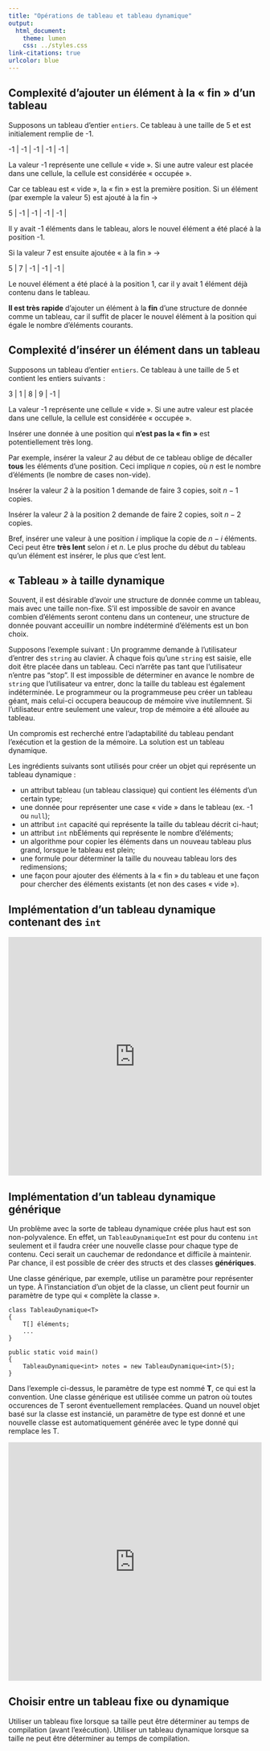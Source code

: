 ```yaml
---
title: "Opérations de tableau et tableau dynamique"
output:
  html_document:
    theme: lumen
    css: ../styles.css
link-citations: true
urlcolor: blue
---
```

## Complexité d'ajouter un élément à la « fin » d'un tableau
Supposons un tableau d'entier `entiers`. Ce tableau à une taille de 5 et est initialement remplie de -1.

| -1 | -1 | -1 | -1 | -1 |

La valeur -1 représente une cellule « vide ». Si une autre valeur est placée dans une cellule, la cellule est considérée « occupée ».

Car ce tableau est « vide », la « fin » est la première position. Si un élément (par exemple la valeur 5) est ajouté à la fin →

| 5 | -1 | -1 | -1 | -1 |

Il y avait -1 éléments dans le tableau, alors le nouvel élément a été placé à la position -1.

Si la valeur 7 est ensuite ajoutée « à la fin » →

| 5 | 7 | -1 | -1 | -1 |

Le nouvel élément a été placé à la position 1, car il y avait 1 élément déjà contenu dans le tableau.

**Il est très rapide** d'ajouter un élément à la **fin** d'une structure de donnée comme un tableau, car il suffit de placer le nouvel élément à la position qui égale le nombre d'éléments courants.

## Complexité d'insérer un élément dans un tableau
Supposons un tableau d'entier `entiers`. Ce tableau à une taille de 5 et contient les entiers suivants :

| 3 | 1 | 8 | 9 | -1 |

La valeur -1 représente une cellule « vide ». Si une autre valeur est placée dans une cellule, la cellule est considérée « occupée ».

Insérer une donnée à une position qui **n'est pas la « fin »** est potentiellement très long.

Par exemple, insérer la valeur _2_ au début de ce tableau oblige de décaller **tous** les éléments d'une position. Ceci implique $n$ copies, où $n$ est le nombre d'éléments (le nombre de cases non-vide).

Insérer la valeur _2_ à la position 1 demande de faire 3 copies, soit $n-1$ copies.

Insérer la valeur _2_ à la position 2 demande de faire 2 copies, soit $n-2$ copies.

Bref, insérer une valeur à une position $i$ implique la copie de $n-i$ éléments. Ceci peut être **très lent** selon $i$ et $n$. Le plus proche du début du tableau qu'un élément est insérer, le plus que c'est lent.

## « Tableau » à taille dynamique
Souvent, il est désirable d'avoir une structure de donnée comme un tableau, mais avec une taille non-fixe. S'il est impossible de savoir en avance combien d'éléments seront contenu dans un conteneur, une structure de donnée pouvant acceuillir un nombre indéterminé d'éléments est un bon choix.

Supposons l'exemple suivant :
Un programme demande à l'utilisateur d'entrer des `string` au clavier. À chaque fois qu'une `string` est saisie, elle doit être placée dans un tableau. Ceci n'arrête pas tant que l'utilisateur n'entre pas "stop". Il est impossible de déterminer en avance le nombre de `string` que l'utilisateur va entrer, donc la taille du tableau est également indéterminée. Le programmeur ou la programmeuse peu créer un tableau géant, mais celui-ci occupera beaucoup de mémoire vive inutilemnent. Si l'utilisateur entre seulement une valeur, trop de mémoire a été allouée au tableau.

Un compromis est recherché entre l'adaptabilité du tableau pendant l'exécution et la gestion de la mémoire. La solution est un tableau dynamique.

Les ingrédients suivants sont utilisés pour créer un objet qui représente un tableau dynamique :

* un attribut tableau (un tableau classique) qui contient les éléments d'un certain type;
* une donnée pour représenter une case « vide » dans le tableau (ex. -1 ou `null`);
* un attribut `int` capacité qui représente la taille du tableau décrit ci-haut;
* un attribut `int` nbÉléments qui représente le nombre d'éléments;
* un algorithme pour copier les éléments dans un nouveau tableau plus grand, lorsque le tableau est plein;
* une formule pour déterminer la taille du nouveau tableau lors des redimensions;
* une façon pour ajouter des éléments à la « fin » du tableau et une façon pour chercher des éléments existants (et non des cases « vide »).

## Implémentation d'un tableau dynamique contenant des `int`
<iframe width="100%" height="475" src="https://dotnetfiddle.net/Widget/kobZUz" frameborder="0"></iframe>

## Implémentation d'un tableau dynamique générique
Un problème avec la sorte de tableau dynamique créée plus haut est son non-polyvalence. En effet, un `TableauDynamiqueInt` est pour du contenu `int` seulement et il faudra créer une nouvelle classe pour chaque type de contenu. Ceci serait un cauchemar de redondance et difficile à maintenir. Par chance, il est possible de créer des structs et des classes **génériques**.

Une classe générique, par exemple, utilise un paramètre pour représenter un type. À l'instanciation d'un objet de la classe, un client peut fournir un paramètre de type qui « complète la classe ».

```
class TableauDynamique<T>
{
    T[] éléments;
    ...
}
```

```
public static void main()
{
    TableauDynamique<int> notes = new TableauDynamique<int>(5);
}
```

Dans l'exemple ci-dessus, le paramètre de type est nommé **T**, ce qui est la convention. Une classe générique est utilisée comme un patron où toutes occurences de T seront éventuellement remplacées. Quand un nouvel objet basé sur la classe est instancié, un paramètre de type est donné et une nouvelle classe est automatiquement générée avec le type donné qui remplace les T.

<iframe width="100%" height="475" src="https://dotnetfiddle.net/Widget/OJur9a" frameborder="0"></iframe>

## Choisir entre un tableau fixe ou dynamique
Utiliser un tableau fixe lorsque sa taille peut être déterminer au temps de compilation (avant l'exécution).
Utiliser un tableau dynamique lorsque sa taille ne peut être déterminer au temps de compilation.
